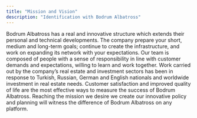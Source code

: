 ```yaml
---
title: "Mission and Vision"
description: "Identification with Bodrum Albatross"
---
```


Bodrum Albatross has a real and innovative structure which extends their personal and technical developments. The company prepare your short, medium and long-term goals; continue to create the infrastructure, and work on expanding its network with your expectations. Our team is composed of people with a sense of responsibility in line with customer demands and expectations, willing to learn and work together. Work carried out by the company’s real estate and investment sectors has been in response to Turkish, Russian, German and English nationals and worldwide investment in real estate needs. Customer satisfaction and improved quality of life are the most effective ways to measure the success of Bodrum Albatross. Reaching the mission we desire we create our innovative policy and planning will witness the difference of Bodrum Albatross on any platform.